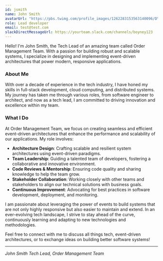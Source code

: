 ```yaml
---
id: jsmith
name: John Smith
avatarUrl: "https://pbs.twimg.com/profile_images/1262283153563140096/DYRDqKg6_400x400.png"
role: Lead developer
email: test@test.com
slackDirectMessageUrl: https://yourteam.slack.com/channels/boyney123
---
```


Hello! I'm John Smith, the Tech Lead of an amazing team called Order Management Team. With a passion for building robust and scalable systems, I specialize in designing and implementing event-driven architectures that power modern, responsive applications.

### About Me

With over a decade of experience in the tech industry, I have honed my skills in full-stack development, cloud computing, and distributed systems. My journey has taken me through various roles, from software engineer to architect, and now as a tech lead, I am committed to driving innovation and excellence within my team.

### What I Do

At Order Management Team, we focus on creating seamless and efficient event-driven architectures that enhance the performance and scalability of our applications. My role involves:

- **Architecture Design**: Crafting scalable and resilient system architectures using event-driven paradigms.
- **Team Leadership**: Guiding a talented team of developers, fostering a collaborative and innovative environment.
- **Code Reviews & Mentorship**: Ensuring code quality and sharing knowledge to help the team grow.
- **Stakeholder Collaboration**: Working closely with other teams and stakeholders to align our technical solutions with business goals.
- **Continuous Improvement**: Advocating for best practices in software development, deployment, and monitoring.

I am passionate about leveraging the power of events to build systems that are not only highly responsive but also easier to maintain and extend. In an ever-evolving tech landscape, I strive to stay ahead of the curve, continuously learning and adapting to new technologies and methodologies.

Feel free to connect with me to discuss all things tech, event-driven architectures, or to exchange ideas on building better software systems!

---
*John Smith*
*Tech Lead, Order Management Team*
